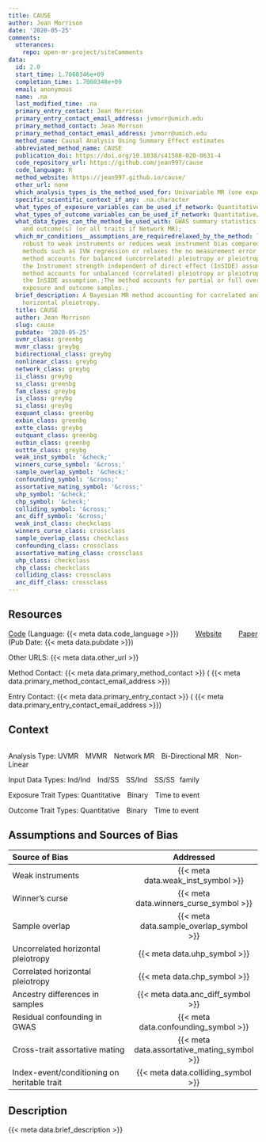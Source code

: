 ```yaml
---
title: CAUSE
author: Jean Morrison
date: '2020-05-25'
comments:
  utterances:
    repo: open-mr-project/siteComments
data:
  id: 2.0
  start_time: 1.7060346e+09
  completion_time: 1.7060348e+09
  email: anonymous
  name: .na
  last_modified_time: .na
  primary_entry_contact: Jean Morrison
  primary_entry_contact_email_address: jvmorr@umich.edu
  primary_method_contact: Jean Morrson
  primary_method_contact_email_address: jvmorr@umich.edu
  method_name: Causal Analysis Using Summary Effect estimates
  abbreviated_method_name: CAUSE
  publication_doi: https://doi.org/10.1038/s41588-020-0631-4
  code_repository_url: https://github.com/jean997/cause
  code_language: R
  method_website: https://jean997.github.io/cause/
  other_url: none
  which_analysis_types_is_the_method_used_for: Univariable MR (one exposure, one outcome);
  specific_scientific_context_if_any: .na.character
  what_types_of_exposure_variables_can_be_used_if_network: Quantitative/continuous;Binary;
  what_types_of_outcome_variables_can_be_used_if_network: Quantitative/continuous;Binary;
  what_data_types_can_the_method_be_used_with: GWAS summary statistics for both exposure(s)
    and outcome(s) (or all traits if Network MR);
  which_mr_conditions__assumptions_are_requiredrelaxed_by_the_method: The method is
    robust to weak instruments or reduces weak instrument bias compared to traditional
    methods such as IVW regression or relaxes the no measurement error (NOME) assumption.;The
    method accounts for balanced (uncorrelated) pleiotropy or pleiotropy that meets
    the Instrument strength independent of direct effect (InSIDE) assumption. ;The
    method accounts for unbalanced (correlated) pleiotropy or pleiotropy that violates
    the InSIDE assumption.;The method accounts for partial or full overlap between
    exposure and outcome samples.;
  brief_description: A Bayesian MR method accounting for correlated and uncorrelated
    horizontal pleiotropy.
  title: CAUSE
  author: Jean Morrison
  slug: cause
  pubdate: '2020-05-25'
  uvmr_class: greenbg
  mvmr_class: greybg
  bidirectional_class: greybg
  nonlinear_class: greybg
  network_class: greybg
  ii_class: greybg
  ss_class: greenbg
  fam_class: greybg
  is_class: greybg
  si_class: greybg
  exquant_class: greenbg
  exbin_class: greenbg
  extte_class: greybg
  outquant_class: greenbg
  outbin_class: greenbg
  outtte_class: greybg
  weak_inst_symbol: '&check;'
  winners_curse_symbol: '&cross;'
  sample_overlap_symbol: '&check;'
  confounding_symbol: '&cross;'
  assortative_mating_symbol: '&cross;'
  uhp_symbol: '&check;'
  chp_symbol: '&check;'
  colliding_symbol: '&cross;'
  anc_diff_symbol: '&cross;'
  weak_inst_class: checkclass
  winners_curse_class: crossclass
  sample_overlap_class: checkclass
  confounding_class: crossclass
  assortative_mating_class: crossclass
  uhp_class: checkclass
  chp_class: checkclass
  colliding_class: crossclass
  anc_diff_class: crossclass
---
```


<style>

.greenbg {
    color: white;
    background-color: #00796B;
}

.greybg {
    color: white;
    background-color: #808080;
}

.checkclass {
    color: #00796B;
    font-weight: 800;
    font-size: 2.5em;
}

.crossclass {
    color: #808080;
    font-weight: 600;
    font-size: 2.5em;
}



</style>
## Resources

[Code]({{< meta data.code_repository_url >}}) (Language: {{< meta data.code_language >}}) <span style="margin-right: 30px;"></span> [Website]({{< meta data.method_website >}}) <span style="margin-right: 30px;"></span> [Paper]({{< meta data.publication_doi >}}) (Pub Date: {{< meta data.pubdate >}})

Other URLS: {{< meta data.other_url >}}

Method Contact: {{< meta data.primary_method_contact >}} ( {{< meta data.primary_method_contact_email_address >}})

Entry Contact: {{< meta data.primary_entry_contact >}} ( {{< meta data.primary_entry_contact_email_address >}})

## Context

```r
```

Analysis Type:  <span class = "`r rmarkdown::metadata$data$uvmr_class`">UVMR</span> <span style="margin-right: 10px;"></span> <span class = "`r rmarkdown::metadata$data$mvmr_class`">MVMR</span> <span style="margin-right: 10px;"></span> <span class="`r rmarkdown::metadata$data$network_class`">Network MR</span>  <span style="margin-right: 10px;"></span> <span class = "`r rmarkdown::metadata$data$bidirectional_class`">Bi-Directional MR</span></span><span style="margin-right: 10px;"></span> <span class="`r rmarkdown::metadata$data$nonlinear_class`">Non-Linear</span>


Input Data Types:  <span class = "`r rmarkdown::metadata$data$ii_class`">Ind/Ind</span> <span style="margin-right: 10px;"></span> <span class = "`r rmarkdown::metadata$data$is_class`">Ind/SS</span> <span style="margin-right: 10px;"></span> <span class="`r rmarkdown::metadata$data$si_class`">SS/Ind</span>  <span style="margin-right: 10px;"></span> <span class = "`r rmarkdown::metadata$data$ss_class`">SS/SS</span><span style="margin-right: 10px;"></span><span class = "`r rmarkdown::metadata$data$fam_class`">family</span>

Exposure Trait Types:  <span class="`r rmarkdown::metadata$data$exquant_class`">Quantitative</span> <span style="margin-right: 10px;"></span> <span class="`r rmarkdown::metadata$data$exbin_class`">Binary</span> <span style="margin-right: 10px;"></span> <span class="`r rmarkdown::metadata$data$extte_class`">Time to event</span> 

Outcome Trait Types: <span class="`r rmarkdown::metadata$data$outquant_class`">Quantitative</span> <span style="margin-right: 10px;"></span> <span class="`r rmarkdown::metadata$data$outbin_class`">Binary</span> <span style="margin-right: 10px;"></span> <span class="`r rmarkdown::metadata$data$outtte_class`">Time to event</span> 

## Assumptions and Sources of Bias

| Source of Bias | Addressed |
|:-----------|:--------:|
| Weak instruments | <span class = "`r rmarkdown::metadata$data$weak_inst_class`">{{< meta data.weak_inst_symbol >}}</span> | 
| Winner's curse | <span class = "`r rmarkdown::metadata$data$winners_curse_class`">{{< meta data.winners_curse_symbol >}}</span>  |  
| Sample overlap | <span class = "`r rmarkdown::metadata$data$sample_overlap_class`">{{< meta data.sample_overlap_symbol >}}</span> |
| Uncorrelated horizontal pleiotropy | <span class = "`r rmarkdown::metadata$data$uhp_class`">{{< meta data.uhp_symbol >}}</span> |
| Correlated horizontal pleiotropy |  <span class = "`r rmarkdown::metadata$data$chp_class`">{{< meta data.chp_symbol >}}</span> | 
| Ancestry differences in samples | <span class = "`r rmarkdown::metadata$data$anc_diff_class`">{{< meta data.anc_diff_symbol >}}</span>| 
| Residual confounding in GWAS | <span class = "`r rmarkdown::metadata$data$confounding_class`">{{< meta data.confounding_symbol >}}</span>| 
| Cross-trait assortative mating |<span class = "`r rmarkdown::metadata$data$assortative_mating_class`">{{< meta data.assortative_mating_symbol >}}</span>| 
| Index-event/conditioning on heritable trait | <span class = "`r rmarkdown::metadata$data$colliding_class`">{{< meta data.colliding_symbol >}}</span>| 


## Description

{{< meta data.brief_description >}}

